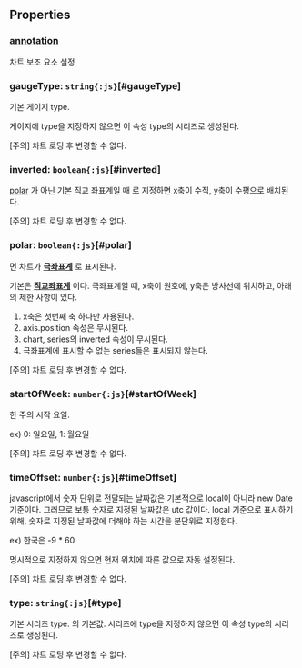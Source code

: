 ## Properties

### [annotation](/config/config/annotation)
차트 보조 요소 설정

### gaugeType: `string{:js}`[#gaugeType]
기본 게이지 type.

게이지에 type을 지정하지 않으면 이 속성 type의 시리즈로 생성된다.

[주의] 차트 로딩 후 변경할 수 없다.  
<DefaultValue value="'circle'" contents=""></DefaultValue>
### inverted: `boolean{:js}`[#inverted]
[polar](#polar) 가 아닌 기본 직교 좌표계일 때 <Content type="keyword" value="true"></Content>로 지정하면 x축이 수직, y축이 수평으로 배치된다.

[주의] 차트 로딩 후 변경할 수 없다.  

### polar: `boolean{:js}`[#polar]
<Content type="keyword" value="true"></Content>면 차트가 **[극좌표계](https://en.wikipedia.org/wiki/Polar_coordinate_system)** 로 표시된다.

기본은 **[직교좌표계](https://en.wikipedia.org/wiki/Cartesian_coordinate_system)** 이다.
극좌표계일 때,
x축이 원호에, y축은 방사선에 위치하고, 아래의 제한 사항이 있다.
1. x축은 첫번째 축 하나만 사용된다.
2. axis.position 속성은 무시된다.
3. chart, series의 inverted 속성이 무시된다.
4. 극좌표계에 표시할 수 없는 series들은 표시되지 않는다.

[주의] 차트 로딩 후 변경할 수 없다.  
<DefaultValue value="false" contents=""></DefaultValue>
### startOfWeek: `number{:js}`[#startOfWeek]
한 주의 시작 요일.

ex) 0: 일요일, 1: 월요일

[주의] 차트 로딩 후 변경할 수 없다.  
<DefaultValue value="0" contents=""></DefaultValue>
### timeOffset: `number{:js}`[#timeOffset]
javascript에서 숫자 단위로 전달되는 날짜값은 기본적으로 local이 아니라 new Date 기준이다.
그러므로 보통 숫자로 지정된 날짜값은 utc 값이다.
local 기준으로 표시하기 위해, 숫자로 지정된 날짜값에 더해야 하는 시간을 분단위로 지정한다.

ex) 한국은 -9 * 60

명시적으로 지정하지 않으면 현재 위치에 따른 값으로 자동 설정된다.

[주의] 차트 로딩 후 변경할 수 없다.  
<DefaultValue value="undefined" contents=""></DefaultValue>
### type: `string{:js}`[#type]
기본 시리즈 type.
  의 기본값.
시리즈에 type을 지정하지 않으면 이 속성 type의 시리즈로 생성된다.

[주의] 차트 로딩 후 변경할 수 없다.  
<DefaultValue value="'bar'" contents=""></DefaultValue>